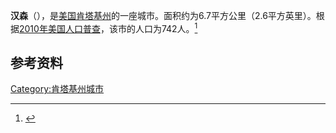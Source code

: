 {{Infobox City 
|chinese_name = 汉森
|official_name = Hanson
|image_flag = 
|image_seal = 
|image_skyline = 
|image_map = KYMap-doton-Hanson.PNG
|map_caption =
|subdivision_type = [[國家|國家]]
|subdivision_name = {{USA}}
|leader_title = 
|leader_name = 
|subdivision_type1 = [[美國行政區劃|州]]
|subdivision_name1 = [[肯塔基州|肯塔基州]]
|subdivision_type2 = [[肯塔基州行政区划|县]]
|subdivision_name2 = Hopkins
|found_date = 
|area_total = 6.7
|area_land = 
|area_water = 
|population_as_of = 2010
|population_total = 742
|population_density = 
|timezone = 
|utc_offset = 
|timezone_DST = 
|utc_offset_DST = 
}}

'''汉森'''（{{lang-en|Hanson}}），是[[美国|美国]][[肯塔基州|肯塔基州]]的一座城市。面积约为6.7平方公里（2.6平方英里）。根据[[2010年美国人口普查|2010年美国人口普查]]，该市的人口为742人。<ref name=census>{{cite web |url = http://www.census.gov/prod/www/abs/decennial/ |title = Census of Population and Housing |publisher = U.S. Census Bureau |accessdate = November 18, 2011 |archive-url = https://web.archive.org/web/20060208103743/http://www.census.gov/prod/www/abs/decennial/ |archive-date = 2006-02-08 |dead-url = yes }}</ref>

== 参考资料 ==
{{reflist}}

[[Category:肯塔基州城市|Category:肯塔基州城市]]


{{Kentucky-stub}}